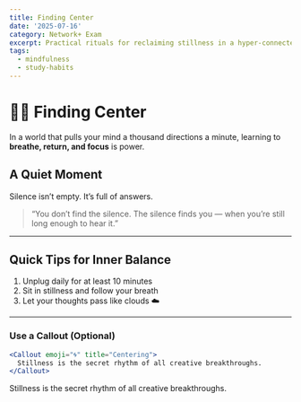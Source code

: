 ```yaml
---
title: Finding Center
date: '2025-07-16'
category: Network+ Exam
excerpt: Practical rituals for reclaiming stillness in a hyper-connected world.
tags:
  - mindfulness
  - study-habits
---
```


# 🧘‍♂️ Finding Center

In a world that pulls your mind a thousand directions a minute, learning to **breathe, return, and focus** is power.

## A Quiet Moment

Silence isn’t empty.
It’s full of answers.

> “You don’t find the silence. The silence finds you — when you’re still long enough to hear it.”

---

## Quick Tips for Inner Balance

1. Unplug daily for at least 10 minutes
2. Sit in stillness and follow your breath
3. Let your thoughts pass like clouds ☁️

---

### Use a Callout (Optional)

```jsx
<Callout emoji="🌀" title="Centering">
  Stillness is the secret rhythm of all creative breakthroughs.
</Callout>
```

<Callout emoji="🌀" title="Centering">
  Stillness is the secret rhythm of all creative breakthroughs.
</Callout>
